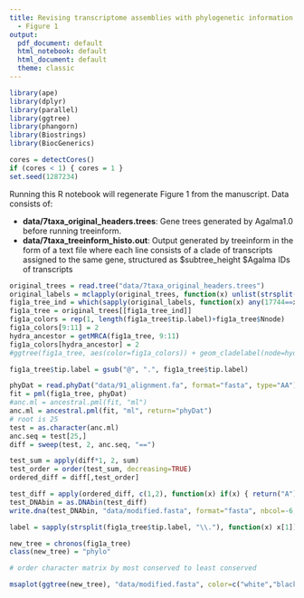 ```yaml
---
title: Revising transcriptome assemblies with phylogenetic information in Agalma1.0
  - Figure 1
output:
  pdf_document: default
  html_notebook: default
  html_document: default
  theme: classic
---
```


```r
library(ape)
library(dplyr)
library(parallel)
library(ggtree)
library(phangorn)
library(Biostrings)
library(BiocGenerics)

cores = detectCores()
if (cores < 1) { cores = 1 }
set.seed(1287234)
```

Running this R notebook will regenerate Figure 1 from the manuscript. Data consists of:

- **data/7taxa_original_headers.trees**: Gene trees generated by Agalma1.0 before running treeinform.
- **data/7taxa_treeinform_histo.out**: Output generated by treeinform in the form of a text file where each line consists of a clade of transcripts assigned to the same gene, structured as \$subtree_height \$Agalma IDs of transcripts

```r
original_trees = read.tree("data/7taxa_original_headers.trees")
original_labels = mclapply(original_trees, function(x) unlist(strsplit(x$tip.label, "@")))
fig1a_tree_ind = which(sapply(original_labels, function(x) any(17744==x) & any(17745==x) & any(17743==x)))
fig1a_tree = original_trees[[fig1a_tree_ind]]
fig1a_colors = rep(1, length(fig1a_tree$tip.label)+fig1a_tree$Nnode)
fig1a_colors[9:11] = 2
hydra_ancestor = getMRCA(fig1a_tree, 9:11)
fig1a_colors[hydra_ancestor] = 2
#ggtree(fig1a_tree, aes(color=fig1a_colors)) + geom_cladelabel(node=hydra_ancestor, label="Hydra", align="T") + geom_tiplab(size=3)

fig1a_tree$tip.label = gsub("@", ".", fig1a_tree$tip.label)

phyDat = read.phyDat("data/91_alignment.fa", format="fasta", type="AA")
fit = pml(fig1a_tree, phyDat)
#anc.ml = ancestral.pml(fit, "ml")
anc.ml = ancestral.pml(fit, "ml", return="phyDat")
# root is 25
test = as.character(anc.ml)
anc.seq = test[25,]
diff = sweep(test, 2, anc.seq, "==")

test_sum = apply(diff*1, 2, sum)
test_order = order(test_sum, decreasing=TRUE)
ordered_diff = diff[,test_order]

test_diff = apply(ordered_diff, c(1,2), function(x) if(x) { return("A") } else { return("C") })
test_DNAbin = as.DNAbin(test_diff)
write.dna(test_DNAbin, "data/modified.fasta", format="fasta", nbcol=-6, colsep='')

label = sapply(strsplit(fig1a_tree$tip.label, "\\."), function(x) x[1])

new_tree = chronos(fig1a_tree)
class(new_tree) = "phylo"

# order character matrix by most conserved to least conserved
```

```r
msaplot(ggtree(new_tree), "data/modified.fasta", color=c("white","black","white","white"), offset=0.3, width=0.8) + geom_tiplab(size=2, aes(color=fig1a_colors), label=label) + geom_hilight(node=hydra_ancestor)
```